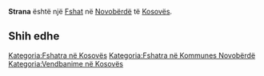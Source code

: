 {{Fshat në Kosovës
 | Emri                = Strana
| srp_N_name = Strana
| srp_N_FULL_NAME_RO = Strana
| srp_N_FULL_NAME_ND_RO = Strana
| srp_N_SORT_NAME_RG = STRANA
| srp_N_FULL_NAME_RG = Strana
| srp_N_FULL_NAME_ND_RG = Strana

 | Emri (Rasa dhanore) = 
 | Figura              = 
 | Shteti              = Kosovo
 | Komuna              = Novobërdë
 | Kodi postar         = 
 | Sipërfaqja          = 

 | Popullsia           = 

 | Regj. i popullsisë  = 
 | Dend. e popullsisë  = 
 | Faqja zyrtare       = 
 <!--- Koordinatat ----> 
 | Gjerësia            = 42.914444
 | Gjatësia            = 20.922222
 | Lartësia            = 
}}
'''Strana''' është një [[Fshat]] në [[Novobërdë]] të [[Kosovës]].

<!-- == Gjeografia == -->
<!-- == Historia == -->
<!-- == Demografia == -->
== Shih edhe ==
{{Komuna Novobërdë}}
{{Kosovo-Administrata-Cung}}

[[Kategoria:Fshatra në Kosovës]]
[[Kategoria:Fshatra në Kommunes Novobërdë]]
[[Kategoria:Vendbanime në Kosovës]]